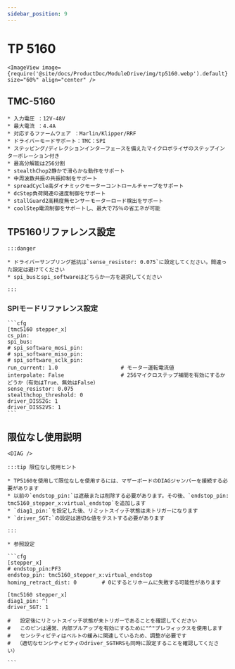 ```yaml
---
sidebar_position: 9
---
```



# TP 5160

    <ImageView image={require('@site/docs/ProductDoc/ModuleDrive/img/tp5160.webp').default} size="60%" align="center" />

## TMC-5160

    * 入力電圧 ：12V-48V
    * 最大電流 ：4.4A
    * 対応するファームウェア ：Marlin/Klipper/RRF
    * ドライバーモードサポート：TMC：SPI
    * ステッピング/ディレクションインターフェースを備えたマイクロポライザのステップインターポレーション付き
    * 最高分解能は256分割
    * stealthChop2静かで滑らかな動作をサポート
    * 中周波数共振の共振抑制をサポート
    * spreadCycle高ダイナミックモーターコントロールチャープをサポート
    * dcStep負荷関連の速度制御をサポート
    * stallGuard2高精度無センサーモーターロード検出をサポート
    * coolStep電流制御をサポートし、最大で75％の省エネが可能

## TP5160リファレンス設定

    :::danger

    * ドライバーサンプリング抵抗は`sense_resistor: 0.075`に設定してください。間違った設定は避けてください
    * spi_busとspi_softwareはどちらか一方を選択してください
    
    :::

### SPIモードリファレンス設定

    ```cfg
    [tmc5160 stepper_x]
    cs_pin:
    spi_bus:
    # spi_software_mosi_pin:
    # spi_software_miso_pin:
    # spi_software_sclk_pin: 
    run_current: 1.0                    # モーター運転電流値
    interpolate: False                  # 256マイクロステップ補間を有効にするかどうか（有効はTrue、無効はFalse）
    sense_resistor: 0.075
    stealthchop_threshold: 0
    driver_DISS2G: 1
    driver_DISS2VS: 1
    ```

## 限位なし使用説明

    <DIAG />

    :::tip 限位なし使用ヒント
    
    * TP5160を使用して限位なしを使用するには、マザーボードのDIAGジャンパーを接続する必要があります
    * 以前の`endstop_pin:`は遮蔽または削除する必要があります。その後、`endstop_pin: tmc5160_stepper_x:virtual_endstop`を追加します
    * `diag1_pin:`を設定した後、リミットスイッチ状態は未トリガーになります
    * `driver_SGT:`の設定は適切な値をテストする必要があります

    :::

    * 参照設定

    ```cfg
    [stepper_x]
    # endstop_pin:PF3
    endstop_pin: tmc5160_stepper_x:virtual_endstop
    homing_retract_dist: 0        # 0にするとリホームに失敗する可能性があります

    [tmc5160 stepper_x]
    diag1_pin: ^!
    driver_SGT: 1

    #   設定後にリミットスイッチ状態が未トリガーであることを確認してください
    #   このピンは通常、内部プルアップを有効にするために"^"プレフィックスを使用します
    #   センシティビティはベルトの緩みに関連しているため、調整が必要です
    #  （適切なセンシティビティのdriver_SGTHRSも同時に設定することを確認してください）

    ```